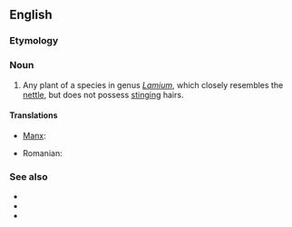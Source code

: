 ==English==

===Etymology===
{{compound|dead|nettle}}

===Noun===
{{en-noun}}

# Any plant of a species in genus ''[[Lamium]]'', which closely resembles the [[nettle]], but does not possess [[stinging]] hairs.

====Translations====
{{trans-top}}
* [[Manx]]: {{t|gv|ard-firryn|m}}
{{trans-mid}}
* Romanian: {{t|ro|sugel|m}}
{{trans-bottom}}

===See also===
* {{pedia}}
* {{specieslite|Lamium}}
* {{commonslite|Lamium}}
